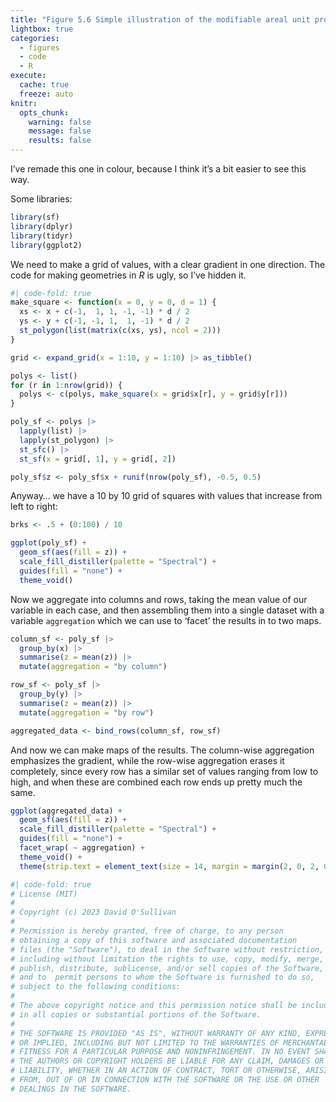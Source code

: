 ```yaml
---
title: "Figure 5.6 Simple illustration of the modifiable areal unit problem"
lightbox: true
categories: 
  - figures
  - code
  - R
execute: 
  cache: true
  freeze: auto
knitr:
  opts_chunk: 
    warning: false
    message: false
    results: false
---
```


I've remade this one in colour, because I think it's a bit easier to see this way.

Some libraries:

```r
library(sf)
library(dplyr)
library(tidyr)
library(ggplot2)
```

We need to make a grid of values, with a clear gradient in one direction. The code for making geometries in _R_ is ugly, so I've hidden it.

```r
#| code-fold: true
make_square <- function(x = 0, y = 0, d = 1) {
  xs <- x + c(-1,  1, 1, -1, -1) * d / 2
  ys <- y + c(-1, -1, 1,  1, -1) * d / 2
  st_polygon(list(matrix(c(xs, ys), ncol = 2)))
}

grid <- expand_grid(x = 1:10, y = 1:10) |> as_tibble()

polys <- list()
for (r in 1:nrow(grid)) {
  polys <- c(polys, make_square(x = grid$x[r], y = grid$y[r]))
}

poly_sf <- polys |> 
  lapply(list) |>
  lapply(st_polygon) |>
  st_sfc() |>
  st_sf(x = grid[, 1], y = grid[, 2])

poly_sf$z <- poly_sf$x + runif(nrow(poly_sf), -0.5, 0.5)
```

Anyway... we have a 10 by 10 grid of squares with values that increase from left to right:

```r
brks <- .5 + (0:100) / 10

ggplot(poly_sf) + 
  geom_sf(aes(fill = z)) + 
  scale_fill_distiller(palette = "Spectral") +
  guides(fill = "none") + 
  theme_void()
```

Now we aggregate into columns and rows, taking the mean value of our variable in each case, and then assembling them into a single dataset with a variable `aggregation` which we can use to 'facet' the results in to two maps.

```r
column_sf <- poly_sf |>
  group_by(x) |>
  summarise(z = mean(z)) |>
  mutate(aggregation = "by column")

row_sf <- poly_sf |>
  group_by(y) |>
  summarise(z = mean(z)) |>
  mutate(aggregation = "by row")

aggregated_data <- bind_rows(column_sf, row_sf)
```

And now we can make maps of the results. The column-wise aggregation emphasizes the gradient, while the row-wise aggregation erases it completely, since every row has a similar set of values ranging from low to high, and when these are combined each row ends up pretty much the same.

```r
ggplot(aggregated_data) +
  geom_sf(aes(fill = z)) + 
  scale_fill_distiller(palette = "Spectral") +
  guides(fill = "none") + 
  facet_wrap( ~ aggregation) +
  theme_void() +
  theme(strip.text = element_text(size = 14, margin = margin(2, 0, 2, 0, "pt")))
```

```r
#| code-fold: true
# License (MIT)
#
# Copyright (c) 2023 David O'Sullivan
#
# Permission is hereby granted, free of charge, to any person
# obtaining a copy of this software and associated documentation
# files (the "Software"), to deal in the Software without restriction,
# including without limitation the rights to use, copy, modify, merge,
# publish, distribute, sublicense, and/or sell copies of the Software,
# and to  permit persons to whom the Software is furnished to do so,
# subject to the following conditions:
#
# The above copyright notice and this permission notice shall be included
# in all copies or substantial portions of the Software.
#
# THE SOFTWARE IS PROVIDED "AS IS", WITHOUT WARRANTY OF ANY KIND, EXPRESS
# OR IMPLIED, INCLUDING BUT NOT LIMITED TO THE WARRANTIES OF MERCHANTABILITY,
# FITNESS FOR A PARTICULAR PURPOSE AND NONINFRINGEMENT. IN NO EVENT SHALL
# THE AUTHORS OR COPYRIGHT HOLDERS BE LIABLE FOR ANY CLAIM, DAMAGES OR OTHER
# LIABILITY, WHETHER IN AN ACTION OF CONTRACT, TORT OR OTHERWISE, ARISING
# FROM, OUT OF OR IN CONNECTION WITH THE SOFTWARE OR THE USE OR OTHER
# DEALINGS IN THE SOFTWARE.
```

